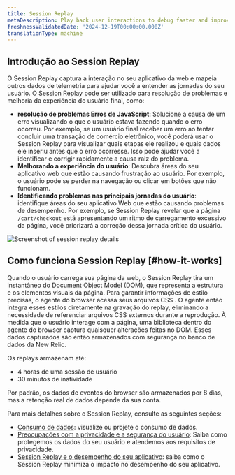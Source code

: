 ```yaml
---
title: Session Replay
metaDescription: Play back user interactions to debug faster and improve page performance.
freshnessValidatedDate: '2024-12-19T00:00:00.000Z'
translationType: machine
---
```


## Introdução ao Session Replay

O Session Replay captura a interação no seu aplicativo da web e mapeia outros dados de telemetria para ajudar você a entender as jornadas do seu usuário. O Session Replay pode ser utilizado para resolução de problemas e melhoria da experiência do usuário final, como:

* **resolução de problemas Erros de JavaScript**: Solucione a causa de um erro visualizando o que o usuário estava fazendo quando o erro ocorreu. Por exemplo, se um usuário final receber um erro ao tentar concluir uma transação de comércio eletrônico, você poderá usar o Session Replay para visualizar quais etapas ele realizou e quais dados ele inseriu antes que o erro ocorresse. Isso pode ajudar você a identificar e corrigir rapidamente a causa raiz do problema.
* **Melhorando a experiência do usuário**: Descubra áreas do seu aplicativo web que estão causando frustração ao usuário. Por exemplo, o usuário pode se perder na navegação ou clicar em botões que não funcionam.
* **Identificando problemas nas principais jornadas do usuário**: identifique áreas do seu aplicativo Web que estão causando problemas de desempenho. Por exemplo, se Session Replay revelar que a página `/cart/checkout` está apresentando um ritmo de carregamento excessivo da página, você priorizará a correção dessa jornada crítica do usuário.

<img title="Session replay details" alt="Screenshot of session replay details" src="/images/browser_screenshot-full_session-replay-details.gif" />

## Como funciona Session Replay [#how-it-works]

Quando o usuário carrega sua página da web, o Session Replay tira um instantâneo do Document Object Model (DOM), que representa a estrutura e os elementos visuais da página. Para garantir informações de estilo precisas, o agente do browser acessa seus arquivos CSS . O agente então integra esses estilos diretamente na gravação do replay, eliminando a necessidade de referenciar arquivos CSS externos durante a reprodução. À medida que o usuário interage com a página, uma biblioteca dentro do agente do browser captura quaisquer alterações feitas no DOM. Esses dados capturados são então armazenados com segurança no banco de dados da New Relic.

Os replays armazenam até:

* 4 horas de uma sessão de usuário
* 30 minutos de inatividade

Por padrão, os dados de eventos do browser são armazenados por 8 dias, mas a retenção real de dados depende da sua conta.

Para mais detalhes sobre o Session Replay, consulte as seguintes seções:

* [Consumo de dados](/docs/browser/browser-monitoring/browser-pro-features/session-replay/additional-information/#data-consumption): visualize ou projete o consumo de dados.
* [Preocupações com a privacidade e a segurança do usuário](/docs/browser/browser-monitoring/browser-pro-features/session-replay/additional-information/#data-security): Saiba como protegemos os dados do seu usuário e atendemos aos requisitos de privacidade.
* [Session Replay e o desempenho do seu aplicativo](/docs/browser/browser-monitoring/browser-pro-features/session-replay/additional-information/#app-performance): saiba como o Session Replay minimiza o impacto no desempenho do seu aplicativo.